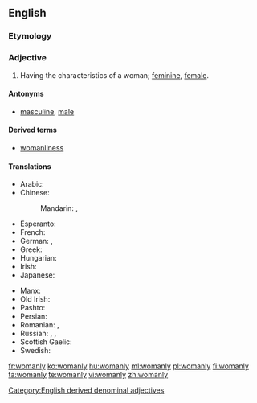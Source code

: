 ==English==

===Etymology===
{{suffix|woman|ly}}

===Adjective===
{{en-adj|womanl|ier}}

# Having the characteristics of a woman; [[feminine]], [[female]].

====Antonyms====
* [[masculine]], [[male]]

====Derived terms====
* [[womanliness]]

====Translations====
{{trans-top|having the characteristics of a woman}}
* Arabic: {{t|ar|نسوي|tr=nisawī|sc=Arab}}
* Chinese:
*: Mandarin: {{t|cmn|女子氣|sc=Hani}}, {{t|cmn|女子气|tr=nǚzǐqì|sc=Hani}}
* Esperanto: {{t-|eo|virina}}
* French: {{t+|fr|féminin}}
* German: {{t+|de|weiblich}}, {{t-|de|fraulich}}
* Greek: {{t+|el|γυναικείος}}
* Hungarian: {{t+|hu|nőies}}
* Irish: {{t-|ga|banúil}}
* Japanese: {{t|ja|女らしい|tr=[[おんならしい]], onnarashii|sc=Jpan}}
{{trans-mid}}
* Manx: {{t-|gv|benoil}}
* Old Irish: {{tø|sga|banamail}}
* Pashto: {{t+|ps|ښځينه|tr=ẍëźina}}
* Persian: {{t|fa|زنانه|tr=zanâne|sc=fa-Arab}}
* Romanian: {{t-|ro|feminin}}, {{t-|ro|femeiesc}}
* Russian: {{t|ru|женственный|tr=žénstvennyj|sc=Cyrl}}, {{t|ru|женский|tr=žénskij|sc=Cyrl}} {{qualifier|feminine}}, {{t|ru|женоподобный|tr=ženopodóbnyj|sc=Cyrl}} {{qualifier|womanlike}}
* Scottish Gaelic: {{t|gd|banail}}
* Swedish: {{t+|sv|kvinnlig}}
{{trans-bottom}}

[[Category:English derived denominal adjectives]]

[[fr:womanly]]
[[ko:womanly]]
[[hu:womanly]]
[[ml:womanly]]
[[pl:womanly]]
[[fi:womanly]]
[[ta:womanly]]
[[te:womanly]]
[[vi:womanly]]
[[zh:womanly]]